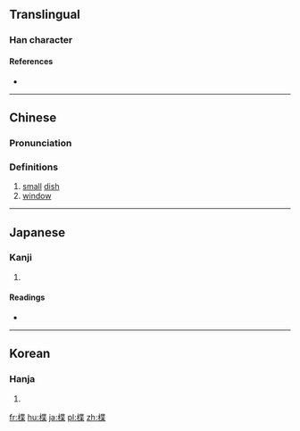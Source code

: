==Translingual==

===Han character===
{{Han char|rn=75|rad=木|as=09|sn=13|four=44994|canj=DPTD|ids=⿰木枼}}

====References====
* {{Han ref|kx=0541.020|dkj=15167|dj=0928.110|hdz=21243.100|uh=696A|ud=26986|bh=DDD1|bd=56785}}

----

==Chinese==
{{zh-forms}}

===Pronunciation===
{{zh-pron
|m=yè
|c=dip6,jip6
|mc=y
|oc=y
|ma=
|cat=n
}}

===Definitions===
# [[small]] [[dish]]
# [[window]]

----

==Japanese==

===Kanji===
{{ja-kanji|grade=|rs=木09}}

# {{defn|lang=ja|sort=木09}}

====Readings====
* {{ja-readings|on=[[よう]] (yō), [[ちょう]] (chō), [[しょう]] (shō)|kun=[[まど]] (mado), [[すのこ]] (sunoko), [[ふだ]] (fuda)}}

----

==Korean==

===Hanja===
{{ko-hanja|hangeul=접|eumhun=|rv=jeop|mr=chŏp|y=cep}}

# {{defn|lang=ko|sort=木09}}

[[fr:楪]]
[[hu:楪]]
[[ja:楪]]
[[pl:楪]]
[[zh:楪]]